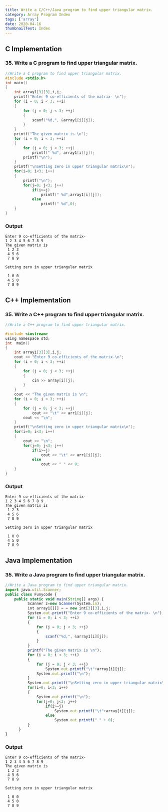 ```yaml
---
title: Write a C/C++/Java program to find upper triangular matrix.
category: Array Program Index
tags: ['array']
date: 2020-04-16
thumbnailText: Index
---
```


## C Implementation
### 35. Write a C program to find upper triangular matrix.
```c
//Write a C program to find upper triangular matrix.
#include <stdio.h>
int main()
{
    int array1[3][3],i,j;
    printf("Enter 9 co-efficients of the matrix- \n");
    for (i = 0; i < 3; ++i)
    {
        for (j = 0; j < 3; ++j)
        {
            scanf("%d,", &array1[i][j]);
        }
    }
    printf("The given matrix is \n");
    for (i = 0; i < 3; ++i)
    {
        for (j = 0; j < 3; ++j)
            printf(" %d", array1[i][j]);
        printf("\n");
    }
    printf("\nSetting zero in upper triangular matrix\n");
    for(i=0; i<3; i++)
    {
        printf("\n");
        for(j=0; j<3; j++)
            if(i>=j)
                printf(" %d",array1[i][j]);
            else
                printf(" %d",0);
    }
}
```
### Output
```
Enter 9 co-efficients of the matrix-
1 2 3 4 5 6 7 8 9
The given matrix is
 1 2 3
 4 5 6
 7 8 9

Setting zero in upper triangular matrix

 1 0 0
 4 5 0
 7 8 9
```
## C++ Implementation
### 35. Write a C++ program to find upper triangular matrix.
```c
//Write a C++ program to find upper triangular matrix.

#include <iostream>
using namespace std;
int  main()
{
    int array1[3][3],i,j;
    cout << "Enter 9 co-efficients of the matrix-\n";
    for (i = 0; i < 3; ++i)
    {
        for (j = 0; j < 3; ++j)
        {
            cin >> array[i][j];
        }
    }
    cout << "The given matrix is \n";
    for (i = 0; i < 3; ++i)
    {
        for (j = 0; j < 3; ++j)
            cout << "\t" << arr1[i][j];
        cout << "\n";
    }
    printf("\nSetting zero in upper triangular matrix\n");
    for(i=0; i<3; i++)
    {
        cout << "\n";
        for(j=0; j<3; j++)
            if(i>=j)
                cout << "\t" << arr1[i][j];
            else
                cout << " " << 0;
    }
}
```
### Output
```
Enter 9 co-efficients of the matrix-
1 2 3 4 5 6 7 8 9
The given matrix is
 1 2 3
 4 5 6
 7 8 9

Setting zero in upper triangular matrix

 1 0 0
 4 5 0
 7 8 9
```

## Java Implementation
### 35. Write a Java program to find upper triangular matrix.
```js
//Write a Java program to find upper triangular matrix.
import java.util.Scanner;
public class Funycode {
    public static void main(String[] args) {
          Scanner z=new Scanner(System.in);
          int array1[][] = = new int[3][3],i,j;
          System.out.printf("Enter 9 co-efficients of the matrix- \n");
          for (i = 0; i < 3; ++i)
          {
              for (j = 0; j < 3; ++j)
              {
                  scanf("%d,", &array1[i][j]);
              }
          }
          printf("The given matrix is \n");
          for (i = 0; i < 3; ++i)
          {
              for (j = 0; j < 3; ++j)
                  System.out.printf("\t"+array[i][j]);
              System.out.printf("\n");
          }
          System.out.printf("\nSetting zero in upper triangular matrix\n");
          for(i=0; i<3; i++)
          {
              System.out.printf("\n");
              for(j=0; j<3; j++)
                  if(i>=j)
                      System.out.printf("\t"+array[i][j]);
                  else
                      System.out.printf(" " + 0);
          }
      }
}
```
### Output
```
Enter 9 co-efficients of the matrix-
1 2 3 4 5 6 7 8 9
The given matrix is
 1 2 3
 4 5 6
 7 8 9

Setting zero in upper triangular matrix

 1 0 0
 4 5 0
 7 8 9
```
